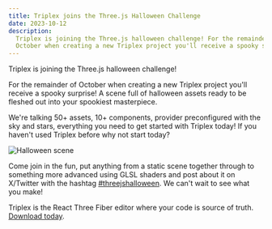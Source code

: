 ```yaml
---
title: Triplex joins the Three.js Halloween Challenge
date: 2023-10-12
description:
  Triplex is joining the Three.js halloween challenge! For the remainder of
  October when creating a new Triplex project you'll receive a spooky surprise!
---
```


Triplex is joining the Three.js halloween challenge!

For the remainder of October when creating a new Triplex project you'll receive
a spooky surprise! A scene full of halloween assets ready to be fleshed out into
your spookiest masterpiece.

We're talking 50+ assets, 10+ components, provider preconfigured with the sky
and stars, everything you need to get started with Triplex today! If you haven't
used Triplex before why not start today?

![Halloween scene](/ui/halloween-scene.png)

Come join in the fun, put anything from a static scene together through to
something more advanced using GLSL shaders and post about it on X/Twitter with
the hashtag [#threejshalloween](https://twitter.com/hashtag/threejshalloween).
We can't wait to see what you make!

Triplex is the React Three Fiber editor where your code is source of truth.
[Download today](/download).
